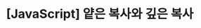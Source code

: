 ---
title: "[JavaScript] 얕은 복사와 깊은 복사"
description: "자바스크립트 얕은 복사와 깊은 복사에 대해 공부했습니다."
publishDate: "2024.06.25"
tags:
  -
pinned: false
---